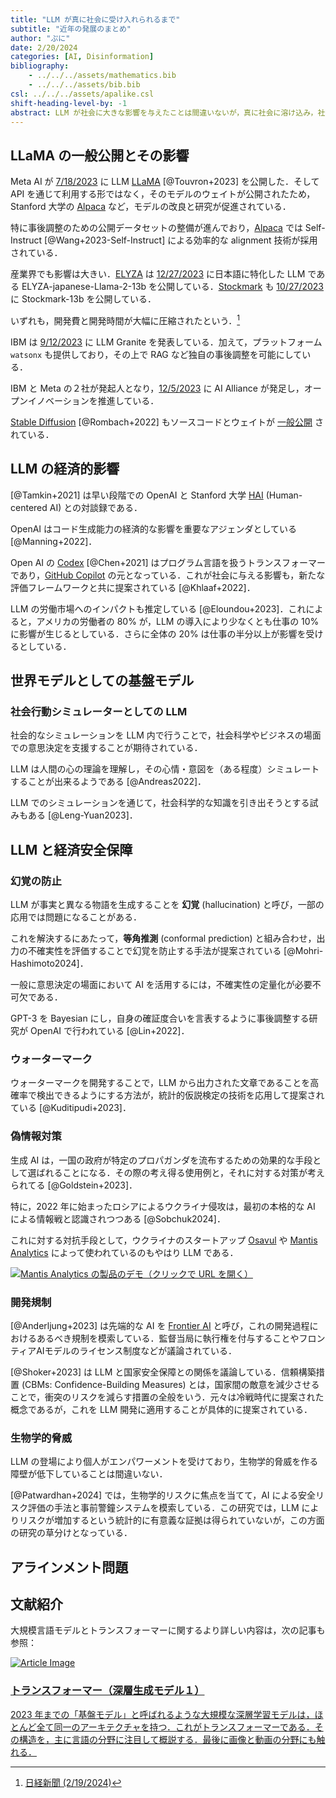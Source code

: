 ```yaml
---
title: "LLM が真に社会に受け入れられるまで"
subtitle: "近年の発展のまとめ"
author: "ぷに"
date: 2/20/2024
categories: [AI, Disinformation]
bibliography: 
    - ../../../assets/mathematics.bib
    - ../../../assets/bib.bib
csl: ../../../assets/apalike.csl
shift-heading-level-by: -1
abstract: LLM が社会に大きな影響を与えたことは間違いないが，真に社会に溶け込み，社会の役に立ったり，既存の意思決定システムの一環を担えるようになるためには解決しなければいけない問題が多すぎる．本稿はそのうちいくつかをまとめる試みである．
---
```


## LLaMA の一般公開とその影響 {#sec-LLaMA}

Meta AI が [7/18/2023](https://about.fb.com/ja/news/2023/07/meta-and-microsoft-introduce-the-next-generation-of-llama/) に LLM [LLaMA](https://llama.meta.com/) [@Touvron+2023] を公開した．そして API を通じて利用する形ではなく，そのモデルのウェイトが公開されたため，Stanford 大学の [Alpaca](https://github.com/tatsu-lab/stanford_alpaca) など，モデルの改良と研究が促進されている．

特に事後調整のための公開データセットの整備が進んでおり，[Alpaca](https://github.com/tatsu-lab/stanford_alpaca) では Self-Instruct [@Wang+2023-Self-Instruct] による効率的な alignment 技術が採用されている．

産業界でも影響は大きい．[ELYZA](https://elyza.ai/) は [12/27/2023](https://elyza.ai/news/2023/12/27/130%E5%84%84%E3%83%91%E3%83%A9%E3%83%A1%E3%83%BC%E3%82%BF%E3%81%AE%E5%95%86%E7%94%A8%E5%88%A9%E7%94%A8%E5%8F%AF%E8%83%BD%E3%81%AA%E6%97%A5%E6%9C%AC%E8%AA%9Ellmelyza-j) に日本語に特化した LLM である ELYZA-japanese-Llama-2-13b を公開している．[Stockmark](https://stockmark.co.jp/) も [10/27/2023](https://stockmark.co.jp/news/20231027) に Stockmark-13b を公開している．

いずれも，開発費と開発時間が大幅に圧縮されたという．^[[日経新聞 (2/19/2024)](https://www.nikkei.com/article/DGXZQOUC268J80W3A221C2000000/)]

IBM は [9/12/2023](https://jp.newsroom.ibm.com/2023-09-12-Blog-Building-AI-for-business-IBM-Granite-foundation-models) に LLM Granite を発表している．加えて，プラットフォーム `watsonx` も提供しており，その上で RAG など独自の事後調整を可能にしている．

IBM と Meta の２社が発起人となり，[12/5/2023](https://www.ibm.com/blogs/solutions/jp-ja/the-ai-alliance/) に AI Alliance が発足し，オープンイノベーションを推進している．

[Stable Diffusion](https://ja.stability.ai/stable-diffusion) [@Rombach+2022] もソースコードとウェイトが [一般公開](https://github.com/Stability-AI/stablediffusion) されている．

## LLM の経済的影響

[@Tamkin+2021] は早い段階での OpenAI と Stanford 大学 [HAI](https://hai.stanford.edu/) (Human-centered AI) との対談録である．

OpenAI はコード生成能力の経済的な影響を重要なアジェンダとしている [@Manning+2022]．

Open AI の [Codex](https://openai.com/blog/openai-codex) [@Chen+2021] はプログラム言語を扱うトランスフォーマーであり，[GitHub Copilot](https://github.com/features/copilot) の元となっている．これが社会に与える影響も，新たな評価フレームワークと共に提案されている [@Khlaaf+2022]．

LLM の労働市場へのインパクトも推定している [@Eloundou+2023]．これによると，アメリカの労働者の 80% が，LLM の導入により少なくとも仕事の 10% に影響が生じるとしている．さらに全体の 20% は仕事の半分以上が影響を受けるとしている．

## 世界モデルとしての基盤モデル

### 社会行動シミュレーターとしての LLM

社会的なシミュレーションを LLM 内で行うことで，社会科学やビジネスの場面での意思決定を支援することが期待されている．

LLM は人間の心の理論を理解し，その心情・意図を（ある程度）シミュレートすることが出来るようである [@Andreas2022]．

LLM でのシミュレーションを通じて，社会科学的な知識を引き出そうとする試みもある [@Leng-Yuan2023]．

## LLM と経済安全保障

### 幻覚の防止

LLM が事実と異なる物語を生成することを **幻覚** (hallucination) と呼び，一部の応用では問題になることがある．

これを解決するにあたって，**等角推測** (conformal prediction) と組み合わせ，出力の不確実性を評価することで幻覚を防止する手法が提案されている [@Mohri-Hashimoto2024]．

一般に意思決定の場面において AI を活用するには，不確実性の定量化が必要不可欠である．

GPT-3 を Bayesian にし，自身の確証度合いを言表するように事後調整する研究が OpenAI で行われている [@Lin+2022]．

### ウォーターマーク

ウォーターマークを開発することで，LLM から出力された文章であることを高確率で検出できるようにする方法が，統計的仮説検定の技術を応用して提案されている [@Kuditipudi+2023]．

### 偽情報対策

生成 AI は，一国の政府が特定のプロパガンダを流布するための効果的な手段として選ばれることになる．その際の考え得る使用例と，それに対する対策が考えられてる [@Goldstein+2023]．

特に，2022 年に始まったロシアによるウクライナ侵攻は，最初の本格的な AI による情報戦と認識されつつある [@Sobchuk2024]．

これに対する対抗手段として，ウクライナのスタートアップ [Osavul](https://www.osavul.cloud/) や [Mantis Analytics](https://mantisanalytics.com/) によって使われているのもやはり LLM である．

[![Mantis Analytics の製品のデモ（クリックで URL を開く）](../../../static/Files/MantisAnalytics.png)](https://mantisanalytics.com/)

### 開発規制

[@Anderljung+2023] は先端的な AI を [Frontier AI](https://www.cnas.org/publications/commentary/frontier-ai-regulation-managing-emerging-risks-to-public-safety) と呼び，これの開発過程におけるあるべき規制を模索している．監督当局に執行権を付与することやフロンティアAIモデルのライセンス制度などが議論されている．

[@Shoker+2023] は LLM と国家安全保障との関係を議論している．信頼構築措置 (CBMs: Confidence-Building Measures) とは，国家間の敵意を減少させることで，衝突のリスクを減らす措置の全般をいう．元々は冷戦時代に提案された概念であるが，これを LLM 開発に適用することが具体的に提案されている．

### 生物学的脅威

LLM の登場により個人がエンパワーメントを受けており，生物学的脅威を作る障壁が低下していることは間違いない．

[@Patwardhan+2024] では，生物学的リスクに焦点を当てて，AI による安全リスク評価の手法と事前警鐘システムを模索している．この研究では，LLM によりリスクが増加するという統計的に有意義な証拠は得られていないが，この方面の研究の草分けとなっている．

## アラインメント問題

## 文献紹介 {.appendix}

大規模言語モデルとトランスフォーマーに関するより詳しい内容は，次の記事も参照：

```{=html}
<div class="article-card-container">
    <div class="article-card">
        <a href="https://162348.github.io/posts/2024/Kernels/Deep2.html" target="_blank">
            <img src="https://162348.github.io/posts/2024/Kernels/Transformer_cut.png" alt="Article Image" class="article-image">
            <div class="article-content">
                <h3 class="article-title">トランスフォーマー（深層生成モデル１）</h3>
                <p class="article-description">2023 年までの「基盤モデル」と呼ばれるような大規模な深層学習モデルは，ほとんど全て同一のアーキテクチャを持つ．これがトランスフォーマーである．その構造を，主に言語の分野に注目して概説する．最後に画像と動画の分野にも触れる．</p>
            </div>
        </a>
    </div>
</div>
```